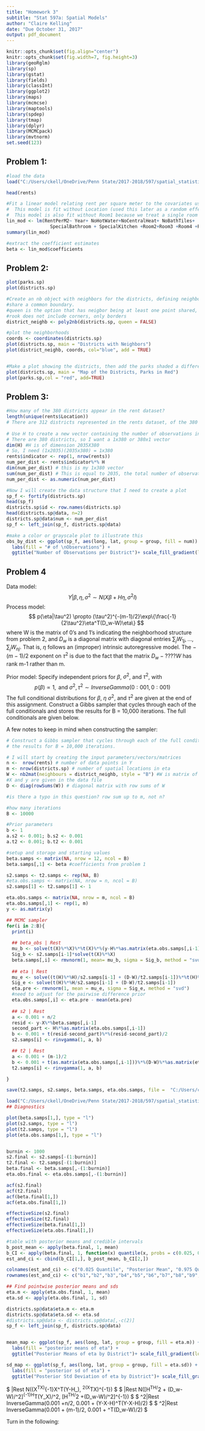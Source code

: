 ```yaml
---
title: "Homework 3"
subtitle: "Stat 597a: Spatial Models"
author: "Claire Kelling"
date: "Due October 31, 2017"
output: pdf_document
---
```

```r
knitr::opts_chunk$set(fig.align="center")
knitr::opts_chunk$set(fig.width=7, fig.height=3)
library(geoRglm)
library(sp)
library(gstat)
library(fields)
library(classInt)
library(ggplot2)
library(maps)
library(mcmcse)
library(maptools)
library(spdep)
library(tmap)
library(dplyr)
library(MCMCpack)
library(mvtnorm)
set.seed(123)

```

## Problem 1: 
\textbf{Fit a linear model relating rent per square meter to the covariates using least squares, and extract the coefficient estimates. You can ignore the Location variable for now since we will later treat this as a random effect. Also note that the room indicator variables include one that is redundant, so treat a single room as the baseline (i.e., leave Room1 out of the model, so the intercept corresponds to a single room and coefficients for the others represent adjustments to the intercept for a different number of rooms).}
```r

#load the data
load("C:/Users/ckell/OneDrive/Penn State/2017-2018/597/spatial_statistics_597/Homework 3/data/munichrents.RData")

head(rents)

#Fit a linear model relating rent per square meter to the covariates using least squares
#  This model is fit without Location (used this later as a random effect)
#  This model is also fit without Room1 because we treat a single room as the baseline
lin_mod <- lm(RentPerM2~ Year+ NoHotWater+NoCentralHeat+ NoBathTiles+
                SpecialBathroom + SpecialKitchen +Room2+Room3 +Room4 +Room5+ Room6, data=rents)
summary(lin_mod)

#extract the coefficient estimates
beta <- lin_mod$coefficients

```


## Problem 2: 
\textbf{There are two SpatialPolygons objects associated with this dataset, districts.sp and parks.sp. The first corresponds to city districts in which apartments may be located. The second corresponds to districts with no possible apartments, such as parks or fields.
Create an nb object with neighbors for the districts, defining neighbors as districts that share a common boundary. Make a plot showing the districts, then add the parks shaded a different color. Think about the way parks are treated; what else could we do?}
```r

plot(parks.sp)
plot(districts.sp)

#Create an nb object with neighbors for the districts, defining neighbors as districts that 
#share a common boundary.
#queen is the option that has neigbor being at least one point shared, including corners
#rook does not include corners, only borders
district_neighb <- poly2nb(districts.sp, queen = FALSE)

#plot the neighborhoods
coords <- coordinates(districts.sp)
plot(districts.sp, main = "Districts with Neighbors")
plot(district_neighb, coords, col="blue", add = TRUE)


#Make a plot showing the districts, then add the parks shaded a different color.
plot(districts.sp, main = "Map of the Districts, Parks in Red")
plot(parks.sp,col = "red", add=TRUE)


```

## Problem 3:
\textbf{There are 380 districts in districts.sp, and the corresponding district numbers are indicated by the Location variable in rents. How many of the 380 districts appear in the rent dataset?
I've included a matrix H that provides a mapping between the districts as they're ordered in districts.sp and as they appear in the rents dataframe. Use H to create a new vector containing the number of observations in each district, and make a color or grayscale plot to illustrate this. Note that inference for unobserved districts will still be possible under a hierarchical mixed effects model, since we can "borrow strength" from nearby districts that do have observations.}

```r
#How many of the 380 districts appear in the rent dataset?
length(unique(rents$Location))
# There are 312 districts represented in the rents dataset, of the 380 total districts.
 
# Use H to create a new vector containing the number of observations in each district
# There are 380 districts, so I want a 1x380 or 380x1 vector
dim(H) #H is of dimension 2035X380
# So, I need (1x2035)(2035x380) = 1x380
rents$indicator <- rep(1, nrow(rents))
num_per_dist <- rents$indicator%*% H
dim(num_per_dist) # this is my 1x380 vector
sum(num_per_dist) # This is equal to 2035, the total number of observations (rows) in the rent dataset
num_per_dist <- as.numeric(num_per_dist)

#Now I will create the data structure that I need to create a plot
sp_f <- fortify(districts.sp)
head(sp_f)
districts.sp$id <- row.names(districts.sp)
head(districts.sp@data, n=2)
districts.sp@data$num <- num_per_dist
sp_f <- left_join(sp_f, districts.sp@data)

#make a color or grayscale plot to illustrate this
obs_by_dist <- ggplot(sp_f, aes(long, lat, group = group, fill = num)) + geom_polygon() + coord_equal() + 
  labs(fill = "# of \nObservations") +
  ggtitle("Number of Observations per District")+ scale_fill_gradient(low = "white", high = "black")

```
## Problem 4
\textbf{We will now create a Gibbs sampler to sample from the posterior distribution under the following Bayesian model. Let X be the matrix of covariates, including the intercept term. Let n be the number of data points in Y and m be the number of spatial locations in $\eta$.}
Data model:
$$ Y|\beta,\eta,\sigma^2 \sim N(X\beta + H\eta,\sigma^2I) $$
Process model:
$$ p(\eta|\tau^2) \propto (\tau^2)^{-(m-1)/2}\exp\{\frac{-1}{2\tau^2}\eta^T(D_w-W)\eta\} $$
where W is the matrix of 0's and 1's indicating the neighborhood structure from problem 2, and $D_w$ is a diagonal matrix with diagonal entries $\sum_j W_{1j},...,\sum_j W_{nj}$. That is, $\eta$ follows an (improper) intrinsic autoregressive model. The $-(m-1)/2$ exponent on $\tau^2$ is due to the fact that the matrix $D_w -???? W$ has rank m-1 rather than m.

Prior model: Specify independent priors for $\beta$, $\sigma^2$, and $\tau^2$, with
$$ p(\beta) \propto 1, \text{   and   } \sigma^2, \tau^2 \sim InverseGamma(0:001, 0:001)$$
The full conditional distributions for $\beta$, $\eta$ $\sigma^2$, and $\tau^2$ are given at the end of this assignment. Construct a Gibbs sampler that cycles through each of the full conditionals and stores the results for B = 10,000 iterations. The full conditionals are given below.

A few notes to keep in mind when constructing the sampler:
\begin{itemize}
\item The matrix W can be computed from your nb object in problem 2; see help(nb2mat). I also included objects X and y with the data file.
\item The function rinvgamma is in the library MCMCpack.
\item IMPORTANT: The intrinsic autoregressive model is an example of a pair-wise difference prior. It defines proper distributions for the differences $n_i-n_j$, but it also implicitly contains a distribution for $\frac{1}{m}\sum_{i=1}^{m}\eta_i$ that has infinite variance. In practice, since there is also an intercept term in $X\beta$, we impose the constraint $\sum_{i=1}^{m}\eta_i =0$ when we sample from the full conditional for $\eta$. \textbf{Do this numerically by subtracting the mean $\frac{1}{m}\sum_{i=1}^{m}\eta_i^{(j)}$ from $\eta^{(j)}$ in each iteration j.}

\end{itemize}

```r
# Construct a Gibbs sampler that cycles through each of the full conditionals and stores 
# the results for B = 10,000 iterations.

# I will start by creating the input parameters/vectors/matrices
n <-  nrow(rents) # number of data points in Y
m <- nrow(districts.sp) # number of spatial locations in eta
W <- nb2mat(neighbours = district_neighb, style = "B") #W is matrix of 0's and 1's indicating neighb structure from 2, need style = B to be binary (W is row standardized)
#X and y are given in the data file
D <- diag(rowSums(W)) # diagonal matrix with row sums of W

#is there a typo in this question? row sum up to m, not n?

#how many iterations
B <- 10000

#Prior parameters
b <- 1
a.s2 <- 0.001; b.s2 <- 0.001
a.t2 <- 0.001; b.t2 <- 0.001

```

```r
#setup and storage and starting values
beta.samps <- matrix(NA, nrow = 12, ncol = B)
beta.samps[,1] <- beta #coefficients from problem 1

s2.samps <- t2.samps <- rep(NA, B)
#eta.obs.samps <- matrix(NA, nrow = n, ncol = B)
s2.samps[1] <- t2.samps[1] <- 1

eta.obs.samps <- matrix(NA, nrow = m, ncol = B)
eta.obs.samps[,1] <- rep(1, m)
y <- as.matrix(y)

## MCMC sampler
for(i in 2:B){
  print(i)
  
  ## beta_obs | Rest
  mu_b <- solve(t(X)%*%X)%*%t(X)%*%(y-H%*%as.matrix(eta.obs.samps[,i-1]))
  Sig_b <- s2.samps[i-1]*solve(t(X)%*%X)
  beta.samps[,i] <- rmvnorm(1, mean= mu_b, sigma = Sig_b, method = "svd") 
   
  ## eta | Rest
  mu_e <- solve((t(H)%*%H)/s2.samps[i-1] + (D-W)/t2.samps[i-1])%*%t(H)%*%(y-X%*%beta.samps[,i-1])/s2.samps[i-1]
  Sig_e <- solve(t(H)%*%H/s2.samps[i-1] + (D-W)/t2.samps[i-1])
  eta.pre <- rmvnorm(1, mean = mu_e, sigma = Sig_e, method = "svd")
  #need to adjust for the pairwise difference prior
  eta.obs.samps[,i] <- eta.pre - mean(eta.pre) 
  
  ## s2 | Rest
  a <- 0.001 + n/2
  resid <- y-X%*%beta.samps[,i-1]
  second_part <- H%*%as.matrix(eta.obs.samps[,i-1])
  b <- 0.001 + t(resid-second_part)%*%(resid-second_part)/2
  s2.samps[i] <- rinvgamma(1, a, b)

  ## t2 | Rest
  a <- 0.001 + (m-1)/2
  b <- 0.001 + t(as.matrix(eta.obs.samps[,i-1]))%*%(D-W)%*%as.matrix(eta.obs.samps[,i-1])/2
  t2.samps[i] <- rinvgamma(1, a, b)

}

save(t2.samps, s2.samps, beta.samps, eta.obs.samps, file =  "C:/Users/ckell/OneDrive/Penn State/2017-2018/597/spatial_statistics_597/Homework 3/data/mcmc_data.RData")

```

```r
load("C:/Users/ckell/OneDrive/Penn State/2017-2018/597/spatial_statistics_597/Homework 3/data/mcmc_data.RData")
## Diagnostics

plot(beta.samps[1,], type = "l")
plot(s2.samps, type = "l")
plot(t2.samps, type = "l")
plot(eta.obs.samps[1,], type = "l")


burnin <- 1000
s2.final <- s2.samps[-(1:burnin)]
t2.final <- t2.samps[-(1:burnin)]
beta.final <- beta.samps[,-(1:burnin)]
eta.obs.final <- eta.obs.samps[,-(1:burnin)]

acf(s2.final)
acf(t2.final)
acf(beta.final[1,])
acf(eta.obs.final[1,])

effectiveSize(s2.final)
effectiveSize(t2.final)
effectiveSize(beta.final[1,])
effectiveSize(eta.obs.final[1,])

#table with posterior means and credible intervals
b_post_mean <- apply(beta.final, 1, mean)
b_CI <- apply(beta.final, 1, function(x) quantile(x, probs = c(0.025, 0.975)))
est_and_ci <- cbind(b_CI[1,], b_post_mean, b_CI[2,])

colnames(est_and_ci) <- c("0.025 Quantile", "Posterior Mean", "0.975 Quantile")
rownames(est_and_ci) <- c("b1","b2","b3","b4","b5","b6","b7","b8","b9","b10","b11","b12")

## Find pointwise posterior means and sds
eta.m <- apply(eta.obs.final, 1, mean)
eta.sd <- apply(eta.obs.final, 1, sd)

districts.sp@data$eta.m <- eta.m
districts.sp@data$eta.sd <- eta.sd
#districts.sp@data <- districts.sp@data[,-c(2)]
sp_f <- left_join(sp_f, districts.sp@data)


mean_map <- ggplot(sp_f, aes(long, lat, group = group, fill = eta.m)) + geom_polygon() + coord_equal() + 
  labs(fill = "posterior means of eta") +
  ggtitle("Posterior Means of eta by District")+ scale_fill_gradient(low = "white", high = "black")

sd_map <- ggplot(sp_f, aes(long, lat, group = group, fill = eta.sd)) + geom_polygon() + coord_equal() + 
  labs(fill = "posterior sd of eta") +
  ggtitle("Posterior Std Deviation of eta by District")+ scale_fill_gradient(low = "white", high = "black")

```


\textbf{Full Conditionals:}
$ \beta|Rest \sim N((X^TX)^{-1}X^T(Y-H_\eta), \sigma^2(X^TX)^{-1}) $
$ \eta|Rest \sim N([H^TH/\sigma^2 + (D_w-W)/\tau^2]^{-1}H^T(Y_X\beta)/\sigma^2, [H^TH/\sigma^2 +(D_w-W)/\tau^2]^{-1}) $
$ \sigma^2|Rest \sim InverseGamma(0.001 +n/2, 0.001 + (Y-X\beta-H\eta)^T(Y-X\beta-H\eta)/2) $
$ \tau^2|Rest \sim InverseGamma(0.001 + (m-1)/2, 0.001 + \eta^T(D_w-W)\eta/2) $

Turn in the following:
\begin{itemize}
\item Your map with the neighbors from problem 
```r

#plot the neighborhoods
coords <- coordinates(districts.sp)
plot(districts.sp, main = "Districts with Neighbors")
plot(district_neighb, coords, col="blue", add = TRUE)


#Make a plot showing the districts, then add the parks shaded a different color.
plot(districts.sp, main = "Map of the Districts, Parks in Red")
plot(parks.sp,col = "red", add=TRUE)
```
\item Your map of the apartment counts for each district
```r

print(obs_by_dist)
```
\item Trace plots and ACF plots for $\sigma^2$ and $\tau^2$
```r

plot(s2.final, type = "l")
plot(t2.final, type = "l")

acf(s2.final)
acf(t2.final)
```
\item A table with posterior means of the $\beta$'s and 95% credible intervals constructed using the 0.025 and 0.975 quantiles of the posterior samples
```r
print(est_and_ci)
```
\item A color or grayscale map of the posterior means for the vector $\eta$
```r
print(mean_map)
```
\item A color or grayscale map of the posterior standard deviations for the vector $\eta$
```r
print(sd_map)
```
\end{itemize}





```r
```
```r
```
```r
```
```r
```
